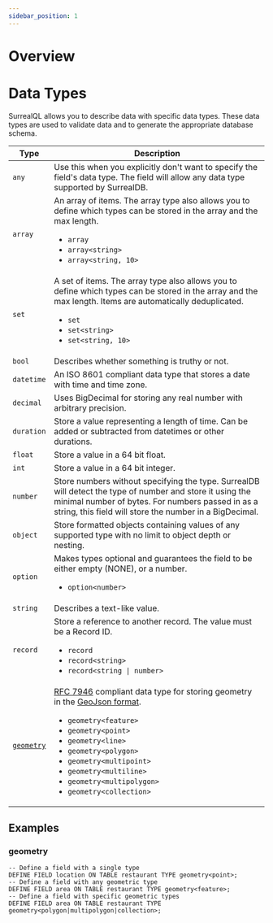 ```yaml
---
sidebar_position: 1
---
```


# Overview

# Data Types

SurrealQL allows you to describe data with specific data types. These data types are used to validate data and to generate the appropriate database schema.

<table>
    <thead>
        <tr>
            <th>Type</th>
            <th>Description</th>
        </tr>
    </thead>
    <tbody>
        <tr>
            <td>
                <code>any</code>
            </td>
            <td>
                Use this when you explicitly don't want to specify the field's data type. The field will allow any data type supported by SurrealDB.
            </td>
        </tr>
        <tr>
            <td>
                <code>array</code>
            </td>
            <td>
                An array of items.
                The array type also allows you to define which types can be stored in the array and the max length.
                <ul>
                    <li><code>array</code></li>
                    <li><code>array&lt;string&gt;</code></li>
                    <li><code>array&lt;string, 10&gt;</code></li>
                </ul>
            </td>
        </tr>
        <tr>
            <td>
                <code>set</code>
            </td>
            <td>
                A set of items. 
                The array type also allows you to define which types can be stored in the array and the max length. 
                Items are automatically deduplicated.
                <ul>
                    <li><code>set</code></li>
                    <li><code>set&lt;string&gt;</code></li>
                    <li><code>set&lt;string, 10&gt;</code></li>
                </ul>
            </td>
        </tr>
        <tr>
            <td>
                <code>bool</code>
            </td>
            <td>
                Describes whether something is truthy or not.
            </td>
        </tr>
        <tr>
            <td>
                <code>datetime</code>
            </td>
            <td>
                An ISO 8601 compliant data type that stores a date with time and time zone.
            </td>
        </tr>
        <tr>
            <td>
                <code>decimal</code>
            </td>
            <td>
                Uses BigDecimal for storing any real number with arbitrary precision.
            </td>
        </tr>
        <tr>
            <td>
                <code>duration</code>
            </td>
            <td>
                Store a value representing a length of time. Can be added or subtracted from datetimes or other durations.
            </td>
        </tr>
        <tr>
            <td>
                <code>float</code>
            </td>
            <td>
                Store a value in a 64 bit float.
            </td>
        </tr>
        <tr>
            <td>
                <code>int</code>
            </td>
            <td>
                Store a value in a 64 bit integer.
            </td>
        </tr>
        <tr>
            <td>
                <code>number</code>
            </td>
            <td>
                Store numbers without specifying the type.
                SurrealDB will detect the type of number and store it using the minimal number of bytes.
                For numbers passed in as a string, this field will store the number in a BigDecimal.
            </td>
        </tr>
        <tr>
            <td>
                <code>object</code>
            </td>
            <td>
                Store formatted objects containing values of any supported type with no limit to object depth or nesting.
            </td>
        </tr>
        <tr>
            <td>
                <code>option</code>
            </td>
            <td>
                Makes types optional and guarantees the field to be either empty (NONE), or a number.
                <ul>
                    <li><code>option&lt;number&gt;</code> </li>
                </ul>
            </td>
        </tr>
        <tr>
            <td>
                <code>string</code>
            </td>
            <td>
                Describes a text-like value.
            </td>
        </tr>
        <tr>
            <td>
                <code>record</code>
            </td>
            <td>
                Store a reference to another record. The value must be a Record ID.
                <ul>
                    <li><code>record</code></li>
                    <li><code>record&lt;string&gt;</code></li>
                    <li><code>record&lt;string | number&gt;</code></li>
                </ul>
            </td>
        </tr>
        <tr>
            <td>
                <a href="#geometry"><code>geometry</code></a>
            </td>
            <td>
                <a href="https://www.rfc-editor.org/rfc/rfc7946" target="_blank" title="Link to RFC 7946">RFC 7946</a> compliant data type for storing geometry in the <a href="https://geojson.org/" target="_blank" title="Link to the GeoJson website">GeoJson format</a>.
                <ul>
                    <li><code>geometry&lt;feature&gt;</code></li>
                    <li><code>geometry&lt;point&gt;</code></li>
                    <li><code>geometry&lt;line&gt;</code></li>
                    <li><code>geometry&lt;polygon&gt;</code></li>
                    <li><code>geometry&lt;multipoint&gt;</code></li>
                    <li><code>geometry&lt;multiline&gt;</code></li>
                    <li><code>geometry&lt;multipolygon&gt;</code></li>
                    <li><code>geometry&lt;collection&gt;</code></li>
                </ul>
            </td>
        </tr>
    </tbody>
</table>

## Examples

### geometry

```surql
-- Define a field with a single type
DEFINE FIELD location ON TABLE restaurant TYPE geometry<point>;
-- Define a field with any geometric type
DEFINE FIELD area ON TABLE restaurant TYPE geometry<feature>;
-- Define a field with specific geometric types
DEFINE FIELD area ON TABLE restaurant TYPE geometry<polygon|multipolygon|collection>;
```